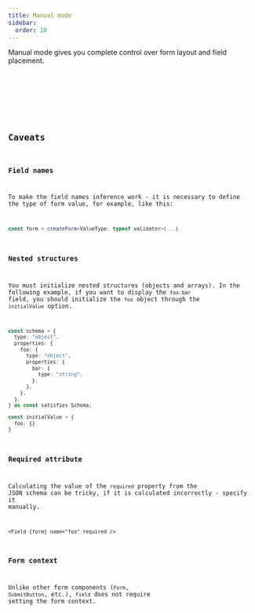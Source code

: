 ```yaml
---
title: Manual mode
sidebar:
  order: 10
---
```





Manual mode gives you complete control over form layout and field placement.

<Code code={formCode} lang="svelte" />

<FormCard>
  <Form client:only="svelte" />
</FormCard>

## Caveats

### Field names

To make the field names inference work - it is necessary to define
the type of form value, for example, like this:

```ts
const form = createForm<ValueType, typeof validator>(...)
```

### Nested structures

You must initialize nested structures (objects and arrays).
In the following example, if you want to display the `foo.bar` field,
you should initialize the `foo` object through the `initialValue` option.

```ts
const schema = {
  type: "object",
  properties: {
    foo: {
      type: "object",
      properties: {
        bar: {
          type: "string",
        },
      },
    },
  },
} as const satisfies Schema;

const initialValue = {
  foo: {}
}
```

### Required attribute

Calculating the value of the `required` property from the JSON schema can be tricky,
if it is calculated incorrectly - specify it manually.

```svelte
<Field {form} name="foo" required />
```

### Form context

Unlike other form components (`Form`, `SubmitButton`, etc.),
`Field` does not require setting the form context.
